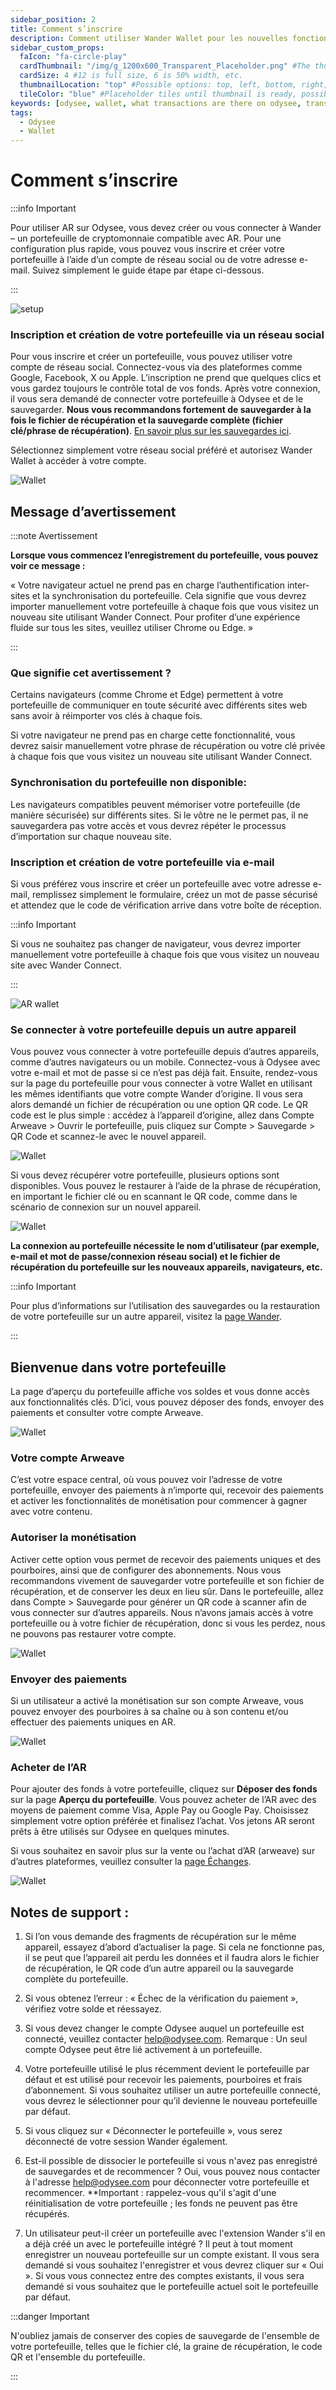 ```yaml
---
sidebar_position: 2
title: Comment s’inscrire
description: Comment utiliser Wander Wallet pour les nouvelles fonctionnalités de monétisation d'Odysee
sidebar_custom_props:
  faIcon: "fa-circle-play"
  cardThumbnail: "/img/g_1200x600_Transparent_Placeholder.png" #The thumbnail on the category card.
  cardSize: 4 #12 is full size, 6 is 50% width, etc.
  thumbnailLocation: "top" #Possible options: top, left, bottom, right, none
  tileColor: "blue" #Placeholder tiles until thumbnail is ready, possible options: blue, cream, darkpurple, lightpurple, mauve, orange, pink, none
keywords: [odysee, wallet, what transactions are there on odysee, transaction on odysee, what do the transactions mean, what is a transaction]
tags:
  - Odysee
  - Wallet
---
```


# Comment s’inscrire

:::info Important

Pour utiliser AR sur Odysee, vous devez créer ou vous connecter à Wander – un portefeuille de cryptomonnaie compatible avec AR. Pour une configuration plus rapide, vous pouvez vous inscrire et créer votre portefeuille à l’aide d’un compte de réseau social ou de votre adresse e-mail. Suivez simplement le guide étape par étape ci-dessous.

:::

![setup](https://thumbs.odycdn.com/9c3fe59318754fd1ac6c637317c7f611.webp)

### Inscription et création de votre portefeuille via un réseau social

Pour vous inscrire et créer un portefeuille, vous pouvez utiliser votre compte de réseau social. Connectez-vous via des plateformes comme Google, Facebook, X ou Apple. L’inscription ne prend que quelques clics et vous gardez toujours le contrôle total de vos fonds. Après votre connexion, il vous sera demandé de connecter votre portefeuille à Odysee et de le sauvegarder. **Nous vous recommandons fortement de sauvegarder à la fois le fichier de récupération et la sauvegarde complète (fichier clé/phrase de récupération)**. [En savoir plus sur les sauvegardes ici](https://help.odysee.tv/fr/category-monetization/wander).

Sélectionnez simplement votre réseau social préféré et autorisez Wander Wallet à accéder à votre compte.

![Wallet](https://thumbs.odycdn.com/ffb150b93b8356ad04f9a943e963b3ed.webp)

## Message d’avertissement

:::note Avertissement

**Lorsque vous commencez l’enregistrement du portefeuille, vous pouvez voir ce message :** 

« Votre navigateur actuel ne prend pas en charge l’authentification inter-sites et la synchronisation du portefeuille. Cela signifie que vous devrez importer manuellement votre portefeuille à chaque fois que vous visitez un nouveau site utilisant Wander Connect. Pour profiter d’une expérience fluide sur tous les sites, veuillez utiliser Chrome ou Edge. »

:::

### Que signifie cet avertissement ?

Certains navigateurs (comme Chrome et Edge) permettent à votre portefeuille de communiquer en toute sécurité avec différents sites web sans avoir à réimporter vos clés à chaque fois.

Si votre navigateur ne prend pas en charge cette fonctionnalité, vous devrez saisir manuellement votre phrase de récupération ou votre clé privée à chaque fois que vous visitez un nouveau site utilisant Wander Connect.

### Synchronisation du portefeuille non disponible:

Les navigateurs compatibles peuvent mémoriser votre portefeuille (de manière sécurisée) sur différents sites. Si le vôtre ne le permet pas, il ne sauvegardera pas votre accès et vous devrez répéter le processus d’importation sur chaque nouveau site.

### Inscription et création de votre portefeuille via e-mail

Si vous préférez vous inscrire et créer un portefeuille avec votre adresse e-mail, remplissez simplement le formulaire, créez un mot de passe sécurisé et attendez que le code de vérification arrive dans votre boîte de réception.

:::info Important

Si vous ne souhaitez pas changer de navigateur, vous devrez importer manuellement votre portefeuille à chaque fois que vous visitez un nouveau site avec Wander Connect.

:::

![AR wallet](https://thumbs.odycdn.com/e81612a85487bff13aa28c464b106c46.webp)

### Se connecter à votre portefeuille depuis un autre appareil

Vous pouvez vous connecter à votre portefeuille depuis d’autres appareils, comme d’autres navigateurs ou un mobile. Connectez-vous à Odysee avec votre e-mail et mot de passe si ce n’est pas déjà fait. Ensuite, rendez-vous sur la page du portefeuille pour vous connecter à votre Wallet en utilisant les mêmes identifiants que votre compte Wander d’origine. Il vous sera alors demandé un fichier de récupération ou une option QR code. Le QR code est le plus simple : accédez à l’appareil d’origine, allez dans Compte Arweave > Ouvrir le portefeuille, puis cliquez sur Compte > Sauvegarde > QR Code et scannez-le avec le nouvel appareil.

![Wallet](https://thumbs.odycdn.com/4c424239c2f459795c4359e188adbe7e.webp)

Si vous devez récupérer votre portefeuille, plusieurs options sont disponibles. Vous pouvez le restaurer à l’aide de la phrase de récupération, en important le fichier clé ou en scannant le QR code, comme dans le scénario de connexion sur un nouvel appareil.

![Wallet](https://thumbs.odycdn.com/573beb8f7f16b0e6df5f694beda8a983.webp)

**La connexion au portefeuille nécessite le nom d’utilisateur (par exemple, e-mail et mot de passe/connexion réseau social) et le fichier de récupération du portefeuille sur les nouveaux appareils, navigateurs, etc.**

:::info Important

Pour plus d’informations sur l’utilisation des sauvegardes ou la restauration de votre portefeuille sur un autre appareil, visitez la [page Wander](https://help.odysee.tv/fr/category-monetization/wander).

:::

## Bienvenue dans votre portefeuille

La page d’aperçu du portefeuille affiche vos soldes et vous donne accès aux fonctionnalités clés. D’ici, vous pouvez déposer des fonds, envoyer des paiements et consulter votre compte Arweave.

![Wallet](https://thumbs.odycdn.com/c2e9fd308ec62e4eb00a56a92ed856a5.webp)

### Votre compte Arweave

C’est votre espace central, où vous pouvez voir l’adresse de votre portefeuille, envoyer des paiements à n’importe qui, recevoir des paiements et activer les fonctionnalités de monétisation pour commencer à gagner avec votre contenu.

### Autoriser la monétisation

Activer cette option vous permet de recevoir des paiements uniques et des pourboires, ainsi que de configurer des abonnements. Nous vous recommandons vivement de sauvegarder votre portefeuille et son fichier de récupération, et de conserver les deux en lieu sûr. Dans le portefeuille, allez dans Compte > Sauvegarde pour générer un QR code à scanner afin de vous connecter sur d’autres appareils. Nous n’avons jamais accès à votre portefeuille ou à votre fichier de récupération, donc si vous les perdez, nous ne pouvons pas restaurer votre compte.

![Wallet](https://thumbs.odycdn.com/b1df88911724e84163a00866c285d99b.webp)

### Envoyer des paiements

Si un utilisateur a activé la monétisation sur son compte Arweave, vous pouvez envoyer des pourboires à sa chaîne ou à son contenu et/ou effectuer des paiements uniques en AR.

![Wallet](https://thumbs.odycdn.com/d23ca5baee1d1a264b5da2ce7344abb7.webp)

### Acheter de l’AR

Pour ajouter des fonds à votre portefeuille, cliquez sur **Déposer des fonds** sur la page **Aperçu du portefeuille**. Vous pouvez acheter de l’AR avec des moyens de paiement comme Visa, Apple Pay ou Google Pay. Choisissez simplement votre option préférée et finalisez l’achat. Vos jetons AR seront prêts à être utilisés sur Odysee en quelques minutes.

Si vous souhaitez en savoir plus sur la vente ou l’achat d’AR (arweave) sur d’autres plateformes, veuillez consulter la [page Échanges](https://help.odysee.tv/fr/category-monetization/exchanges/).

![Wallet](https://thumbs.odycdn.com/08ccc2dc53be634b1eca7af955c1b22d.webp)

## Notes de support :

1. Si l’on vous demande des fragments de récupération sur le même appareil, essayez d’abord d’actualiser la page. Si cela ne fonctionne pas, il se peut que l’appareil ait perdu les données et il faudra alors le fichier de récupération, le QR code d’un autre appareil ou la sauvegarde complète du portefeuille.

2. Si vous obtenez l’erreur : « Échec de la vérification du paiement », vérifiez votre solde et réessayez.

3. Si vous devez changer le compte Odysee auquel un portefeuille est connecté, veuillez contacter help@odysee.com. Remarque : Un seul compte Odysee peut être lié activement à un portefeuille.

4. Votre portefeuille utilisé le plus récemment devient le portefeuille par défaut et est utilisé pour recevoir les paiements, pourboires et frais d’abonnement. Si vous souhaitez utiliser un autre portefeuille connecté, vous devrez le sélectionner pour qu’il devienne le nouveau portefeuille par défaut.

5. Si vous cliquez sur « Déconnecter le portefeuille », vous serez déconnecté de votre session Wander également.

6. Est-il possible de dissocier le portefeuille si vous n'avez pas enregistré de sauvegardes et de recommencer ? Oui, vous pouvez nous contacter à l'adresse help@odysee.com pour déconnecter votre portefeuille et recommencer. **Important : rappelez-vous qu'il s'agit d'une réinitialisation de votre portefeuille ; les fonds ne peuvent pas être récupérés.

7. Un utilisateur peut-il créer un portefeuille avec l'extension Wander s'il en a déjà créé un avec le portefeuille intégré ? Il peut à tout moment enregistrer un nouveau portefeuille sur un compte existant. Il vous sera demandé si vous souhaitez l'enregistrer et vous devrez cliquer sur « Oui ». Si vous vous connectez entre des comptes existants, il vous sera demandé si vous souhaitez que le portefeuille actuel soit le portefeuille par défaut.

:::danger Important

N'oubliez jamais de conserver des copies de sauvegarde de l'ensemble de votre portefeuille, telles que le fichier clé, la graine de récupération, le code QR et l'ensemble du portefeuille.

:::